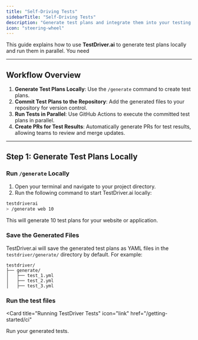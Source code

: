 ```yaml
---
title: "Self-Driving Tests"
sidebarTitle: "Self-Driving Tests"
description: "Generate test plans and integrate them into your testing workflow."
icon: "steering-wheel"
---
```


This guide explains how to use **TestDriver.ai** to generate test plans locally and run them in parallel. You need

---

## Workflow Overview

1. **Generate Test Plans Locally**: Use the `/generate` command to create test plans.
2. **Commit Test Plans to the Repository**: Add the generated files to your repository for version control.
3. **Run Tests in Parallel**: Use GitHub Actions to execute the committed test plans in parallel.
4. **Create PRs for Test Results**: Automatically generate PRs for test results, allowing teams to review and merge updates.

---

## Step 1: Generate Test Plans Locally

### Run `/generate` Locally

1. Open your terminal and navigate to your project directory.
2. Run the following command to start TestDriver.ai locally:


```bash
testdriverai
> /generate web 10
```

This will generate 10 test plans for your website or application.

### Save the Generated Files

TestDriver.ai will save the generated test plans as YAML files in the `testdriver/generate/` directory by default. For example:

```
testdriver/
├── generate/
│   ├── test_1.yml
│   ├── test_2.yml
│   ├── test_3.yml
```
### Run  the test files

<Card
  title="Running TestDriver Tests"
  icon="link"
  href="/getting-started/ci"
>
  Run your generated tests.
</Card>
